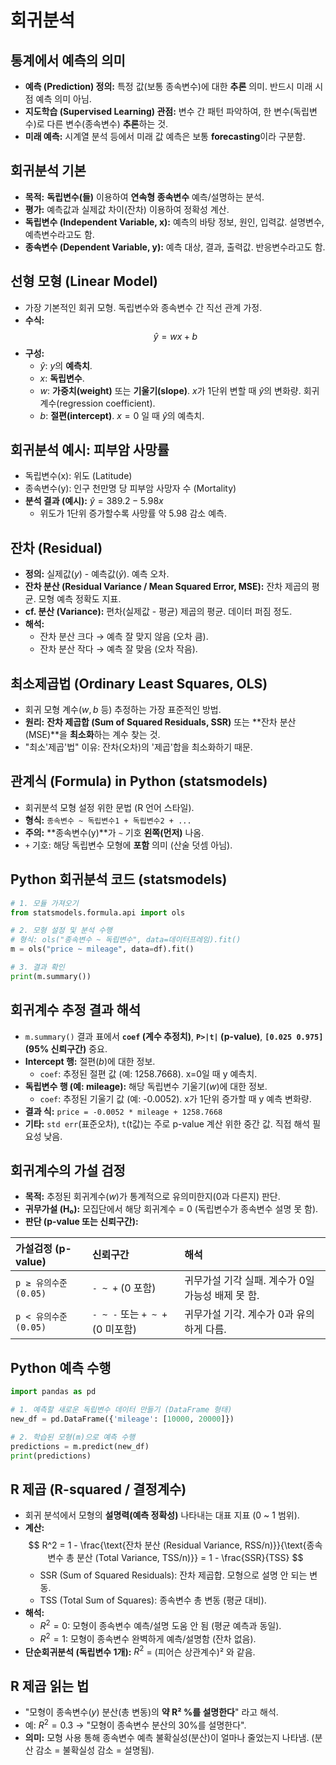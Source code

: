 # 회귀분석

## 통계에서 예측의 의미

*   **예측 (Prediction) 정의:** 특정 값(보통 종속변수)에 대한 **추론** 의미. 반드시 미래 시점 예측 의미 아님.
*   **지도학습 (Supervised Learning) 관점:** 변수 간 패턴 파악하여, 한 변수(독립변수)로 다른 변수(종속변수) **추론**하는 것.
*   **미래 예측:** 시계열 분석 등에서 미래 값 예측은 보통 **forecasting**이라 구분함.

## 회귀분석 기본

*   **목적:** **독립변수(들)** 이용하여 **연속형 종속변수** 예측/설명하는 분석.
*   **평가:** 예측값과 실제값 차이(잔차) 이용하여 정확성 계산.
*   **독립변수 (Independent Variable, x):** 예측의 바탕 정보, 원인, 입력값. 설명변수, 예측변수라고도 함.
*   **종속변수 (Dependent Variable, y):** 예측 대상, 결과, 출력값. 반응변수라고도 함.

## 선형 모형 (Linear Model)

*   가장 기본적인 회귀 모형. 독립변수와 종속변수 간 직선 관계 가정.
*   **수식:**
    $$ \hat{y} = wx + b $$
*   **구성:**
    *   $\hat{y}$: $y$의 **예측치**.
    *   $x$: **독립변수**.
    *   $w$: **가중치(weight)** 또는 **기울기(slope)**. $x$가 1단위 변할 때 $\hat{y}$의 변화량. 회귀계수(regression coefficient).
    *   $b$: **절편(intercept)**. $x = 0$ 일 때 $\hat{y}$의 예측치.

## 회귀분석 예시: 피부암 사망률

*   독립변수(x): 위도 (Latitude)
*   종속변수(y): 인구 천만명 당 피부암 사망자 수 (Mortality)
*   **분석 결과 (예시):** $\hat{y} = 389.2 - 5.98x$
    *   위도가 1단위 증가할수록 사망률 약 5.98 감소 예측.

## 잔차 (Residual)

*   **정의:** 실제값($y$) - 예측값($\hat{y}$). 예측 오차.
*   **잔차 분산 (Residual Variance / Mean Squared Error, MSE):** 잔차 제곱의 평균. 모형 예측 정확도 지표.
*   **cf. 분산 (Variance):** 편차(실제값 - 평균) 제곱의 평균. 데이터 퍼짐 정도.
*   **해석:**
    *   잔차 분산 크다 → 예측 잘 맞지 않음 (오차 큼).
    *   잔차 분산 작다 → 예측 잘 맞음 (오차 작음).

## 최소제곱법 (Ordinary Least Squares, OLS)

*   회귀 모형 계수($w, b$ 등) 추정하는 가장 표준적인 방법.
*   **원리:** **잔차 제곱합 (Sum of Squared Residuals, SSR)** 또는 **잔차 분산 (MSE)**을 **최소화**하는 계수 찾는 것.
*   "최소'제곱'법" 이유: 잔차(오차)의 '제곱'합을 최소화하기 때문.

## 관계식 (Formula) in Python (statsmodels)

*   회귀분석 모형 설정 위한 문법 (R 언어 스타일).
*   **형식:** `종속변수 ~ 독립변수1 + 독립변수2 + ...`
*   **주의:** **종속변수(y)**가 `~` 기호 **왼쪽(먼저)** 나옴.
*   `+` 기호: 해당 독립변수 모형에 **포함** 의미 (산술 덧셈 아님).

## Python 회귀분석 코드 (statsmodels)

```python
# 1. 모듈 가져오기
from statsmodels.formula.api import ols

# 2. 모형 설정 및 분석 수행
# 형식: ols("종속변수 ~ 독립변수", data=데이터프레임).fit()
m = ols("price ~ mileage", data=df).fit()

# 3. 결과 확인
print(m.summary())
```

## 회귀계수 추정 결과 해석

*   `m.summary()` 결과 표에서 **`coef` (계수 추정치)**, **`P>|t|` (p-value)**, **`[0.025 0.975]` (95% 신뢰구간)** 중요.
*   **Intercept 행:** 절편($b$)에 대한 정보.
    *   `coef`: 추정된 절편 값 (예: 1258.7668). x=0일 때 y 예측치.
*   **독립변수 행 (예: mileage):** 해당 독립변수 기울기($w$)에 대한 정보.
    *   `coef`: 추정된 기울기 값 (예: -0.0052). x가 1단위 증가할 때 y 예측 변화량.
*   **결과 식:** `price = -0.0052 * mileage + 1258.7668`
*   **기타:** `std err`(표준오차), `t`(t값)는 주로 p-value 계산 위한 중간 값. 직접 해석 필요성 낮음.

## 회귀계수의 가설 검정

*   **목적:** 추정된 회귀계수($w$)가 통계적으로 유의미한지(0과 다른지) 판단.
*   **귀무가설 (H₀):** 모집단에서 해당 회귀계수 = 0 (독립변수가 종속변수 설명 못 함).
*   **판단 (p-value 또는 신뢰구간):**

| 가설검정 (p-value)     | 신뢰구간          | 해석                                         |
| :--------------------- | :---------------- | :------------------------------------------- |
| `p ≥ 유의수준 (0.05)` | `- ~ +` (0 포함) | 귀무가설 기각 실패. 계수가 0일 가능성 배제 못 함. |
| `p < 유의수준 (0.05)` | `- ~ -` 또는 `+ ~ +` (0 미포함) | 귀무가설 기각. 계수가 0과 유의하게 다름. |

## Python 예측 수행

```python
import pandas as pd

# 1. 예측할 새로운 독립변수 데이터 만들기 (DataFrame 형태)
new_df = pd.DataFrame({'mileage': [10000, 20000]})

# 2. 학습된 모형(m)으로 예측 수행
predictions = m.predict(new_df)
print(predictions)
```

## R 제곱 (R-squared / 결정계수)

*   회귀 분석에서 모형의 **설명력(예측 정확성)** 나타내는 대표 지표 (0 ~ 1 범위).
*   **계산:**
$$ 
R^2 = 1 - \frac{\text{잔차 분산 (Residual Variance, RSS/n)}}{\text{종속변수 총 분산 (Total Variance, TSS/n)}} = 1 - \frac{SSR}{TSS} 
$$
    *   SSR (Sum of Squared Residuals): 잔차 제곱합. 모형으로 설명 안 되는 변동.
    *   TSS (Total Sum of Squares): 종속변수 총 변동 (평균 대비).
*   **해석:**
    *   $R^2 = 0$: 모형이 종속변수 예측/설명 도움 안 됨 (평균 예측과 동일).
    *   $R^2 = 1$: 모형이 종속변수 완벽하게 예측/설명함 (잔차 없음).
*   **단순회귀분석 (독립변수 1개):** $R^2$ = (피어슨 상관계수)² 와 같음.

## R 제곱 읽는 법

*   "모형이 종속변수($y$) 분산(총 변동)의 **약 R² %를 설명한다**" 라고 해석.
*   예: $R^2 = 0.3$ → "모형이 종속변수 분산의 30%를 설명한다".
*   **의미:** 모형 사용 통해 종속변수 예측 불확실성(분산)이 얼마나 줄었는지 나타냄. (분산 감소 = 불확실성 감소 = 설명됨).

